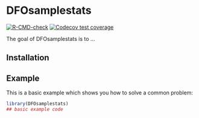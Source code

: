 
# DFOsamplestats

<!-- badges: start -->
[![R-CMD-check](https://github.com/poissonconsulting/DFOsamplestats/actions/workflows/R-CMD-check.yaml/badge.svg)](https://github.com/poissonconsulting/DFOsamplestats/actions/workflows/R-CMD-check.yaml)
[![Codecov test coverage](https://codecov.io/gh/poissonconsulting/DFOsamplestats/branch/main/graph/badge.svg)](https://app.codecov.io/gh/poissonconsulting/DFOsamplestats?branch=main)
<!-- badges: end -->

The goal of DFOsamplestats is to ...

## Installation


## Example

This is a basic example which shows you how to solve a common problem:

``` r
library(DFOsamplestats)
## basic example code
```

